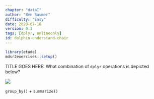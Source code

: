 ```yaml
---
chapter: "dataI"
author: "Ben Baumer"
difficulty: "Easy"
date: 2020-07-10 
version: 0.1
tags: [dplyr, onlineonly]
id: dolphin-understand-chair
---
```


```r
library(etude)
mdsr2exercises::setup()
```

TITLE GOES HERE: What combination of `dplyr` operations is depicted below? 

![](https://rstudio-education.github.io/tidyverse-cookbook/images/dplyr-group_by.png)

<!--answer-start-->
`group_by()` + `summarize()`
<!--answer-end-->

